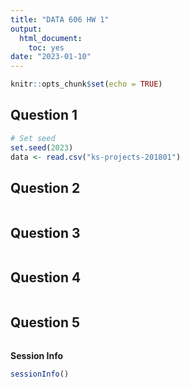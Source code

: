 ```yaml
---
title: "DATA 606 HW 1"
output: 
  html_document: 
    toc: yes
date: "2023-01-10"
---
```


```r
knitr::opts_chunk$set(echo = TRUE)
```


## Question 1

```r
# Set seed 
set.seed(2023)
data <- read.csv("ks-projects-201801")
```

## Question 2

```r

```

## Question 3

```r

```

## Question 4

```r

```

## Question 5

```r

```


**Session Info**
```r
sessionInfo()
```

